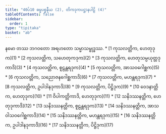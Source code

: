 ```yaml
---
title: "40ပ်10 ဓမ္မပစ္စနီယ (2), တိကဒုကပဋ္ဌာနပါဠိ (4)"
tableOfContents: false
sidebar:
  order: 1
type: "tipitaka"
basket: "ab"
---
```


<Paragraph number="1" type="center">
နမော တဿ ဘဂဝတော အရဟတော သမ္မာသမ္ဗုဒ္ဓဿ.

</Paragraph>

<TableOfContents>
* [1 ကုသလတ္တိက, ဟေတုဒုက](1)
* [2 ကုသလတ္တိက, သဟေတုကဒုက](2)
* [3 ကုသလတ္တိက, ဟေတုသမ္ပယုတ္တဒုကာဒိ](3)
* [4 ကုသလတ္တိက, စူဠန္တရဒုက](4)
* [5 ကုသလတ္တိက, အာသဝဂေါစ္ဆက](5)
* [6 ကုသလတ္တိက, သညောဇနဂေါစ္ဆကာဒိ](6)
* [7 ကုသလတ္တိက, မဟန္တရဒုက](7)
* [8 ကုသလတ္တိက, ဥပါဒါနဒုကာဒိ](8)
* [9 ကုသလတ္တိက, ပိဋ္ဌိဒုက](9)
* [10 ဝေဒနာတ္တိက, ဟေတုဒုက](10)
* [11 ဝိပါကတ္တိကာဒိ, ဟေတုဒုက](11)
* [12 သနိဒဿနတ္တိက, ဟေတုဒုကာဒိ](12)
* [13 သနိဒဿနတ္တိက, စူဠန္တရဒုက](13)
* [14 သနိဒဿနတ္တိက, အာသဝါသဝဂေါစ္ဆကာဒိ](14)
* [15 သနိဒဿနတ္တိက, မဟန္တရဒုက](15)
* [16 သနိဒဿနတ္တိက, ဥပါဒါနဒုကာဒိ](16)
* [17 သနိဒဿနတ္တိက, ပိဋ္ဌိဒုက](17)
</TableOfContents>
